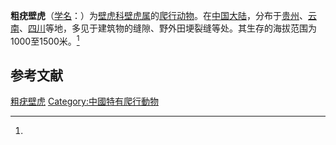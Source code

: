 {{Speciesbox
| name = 粗疣壁虎

| status = LC
| status_system = IUCN3.1
| status_ref = <ref name=IUCN>Cai, B., Yan, J. & Rao, D.-Q. 2021. Gekko scabridus. The IUCN Red List of Threatened Species 2021: e.T178220A125810559. https://www.iucnredlist.org/species/178220/125810559. Downloaded on 18 October 2021.</ref>
| genus = Gekko
| species = scabridus
| authority = (Liu et Zhou, 1982)<ref name='id4448'>{{cite web| url =http://www.bioinfo.cn/db05/BjdwSpecies.php?action=view&id=4448| title =粗疣壁虎| work =《中国动物物种编目数据库》| publisher =中国科学院微生物研究所| author =中国科学院动物研究所| accessdate =2009-04-11| deadurl =yes| archiveurl =https://web.archive.org/web/20160305042607/http://www.bioinfo.cn/db05/BjdwSpecies.php?action=view&id=4448| archivedate =2016-03-05}}</ref>
| range_map = Gekko scabridus distribution.png
}}

'''粗疣壁虎'''（[[学名|学名]]：{{lang|la|''Gekko scabridus''}}）为[[壁虎科|壁虎科]][[壁虎属|壁虎属]]的[[爬行动物|爬行动物]]。在[[中国大陆|中国大陆]]，分布于[[贵州|贵州]]、[[云南|云南]]、[[四川|四川]]等地，多见于建筑物的缝隙、野外田埂裂缝等处。其生存的海拔范围为1000至1500米。<ref name='id4448'/>

== 参考文献 ==
{{reflist}}

{{Wikispecies|Gekko scabridus}}
{{Taxonbar|from=Q3006357}}

[[Category:壁虎属|粗疣壁虎]]
[[Category:中國特有爬行動物|Category:中國特有爬行動物]]


{{蜥蜴小作品}}